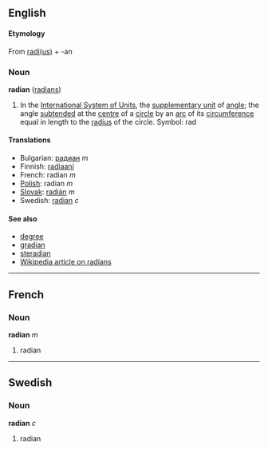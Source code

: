 ==English==
====Etymology====
From [[radius|radi(us)]] + -an

===Noun===
'''radian''' ([[radians]])

#In the [[International System of Units]], the [[supplementary unit]] of [[angle]]; the angle [[subtend]]ed at the [[centre]] of a [[circle]] by an [[arc]] of its [[circumference]] equal in length to the [[radius]] of the circle.  Symbol: rad

====Translations====
*Bulgarian: [[радиан]] ''m''
*Finnish: [[radiaani]]
*French: radian ''m''
*[[Polish]]: radian ''m''
*[[Slovak]]: [[radián]] ''m''
*Swedish: [[radian#Swedish|radian]] ''c''

====See also====
*[[degree]]
*[[gradian]]
*[[steradian]]
*[[w:radian|Wikipedia article on radians]]

----

==French==
===Noun===
'''radian''' ''m''

#radian

----
==Swedish==
===Noun===
'''radian''' ''c''

#radian